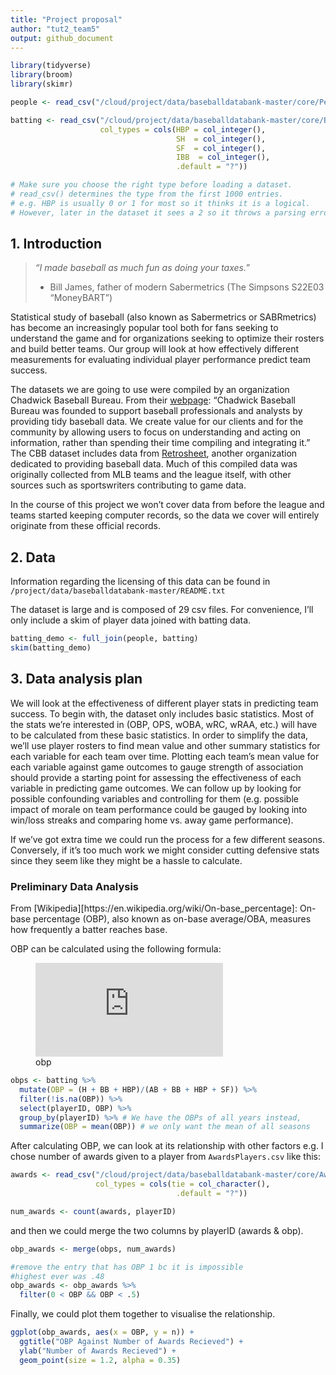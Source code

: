 ```yaml
---
title: "Project proposal"
author: "tut2_team5"
output: github_document
---
```


```r
library(tidyverse)
library(broom)
library(skimr)
```

```r
people <- read_csv("/cloud/project/data/baseballdatabank-master/core/People.csv")

batting <- read_csv("/cloud/project/data/baseballdatabank-master/core/Batting.csv",
                    col_types = cols(HBP = col_integer(), 
                                     SH  = col_integer(),
                                     SF  = col_integer(),
                                     IBB  = col_integer(),
                                     .default = "?"))

# Make sure you choose the right type before loading a dataset.
# read_csv() determines the type from the first 1000 entries.
# e.g. HBP is usually 0 or 1 for most so it thinks it is a logical.
# However, later in the dataset it sees a 2 so it throws a parsing error.
```

## 1. Introduction

> *"I made baseball as much fun as doing your taxes."*   
>
> - Bill James, father of modern Sabermetrics (The Simpsons S22E03 "MoneyBART")

Statistical study of baseball (also known as Sabermetrics or SABRmetrics) has become an increasingly popular tool both for fans seeking to understand the game and for organizations seeking to optimize their rosters and build better teams. Our group will look at how effectively different measurements for evaluating individual player performance predict team success.

The datasets we are going to use were compiled by an organization Chadwick Baseball Bureau. From their [webpage](http://chadwick-bureau.com/): "Chadwick Baseball Bureau was founded to support baseball professionals and analysts by providing tidy baseball data. We create value for our clients and for the community by allowing users to focus on understanding and acting on information, rather than spending their time compiling and integrating it." The CBB dataset includes data from [Retrosheet](http://retrosheet.org/), another organization dedicated to providing baseball data. Much of this compiled data was originally collected from MLB teams and the league itself, with other sources such as sportswriters contributing to game data. 

In the course of this project we won't cover data from before the league and teams started keeping computer records, so the data we cover will entirely originate from these official records.

## 2. Data

Information regarding the licensing of this data can be found in ```/project/data/baseballdatabank-master/README.txt```

The dataset is large and is composed of 29 csv files. For convenience, I'll only include a skim of player data joined with batting data. 

```r
batting_demo <- full_join(people, batting)
skim(batting_demo)
```


## 3. Data analysis plan

We will look at the effectiveness of different player stats in predicting team success. To begin with, the dataset only includes basic statistics. Most of the stats we're interested in (OBP, OPS, wOBA, wRC, wRAA, etc.) will have to be calculated from these basic statistics. In order to simplify the data, we'll use player rosters to find mean value and other summary statistics for each variable for each team over time. Plotting each team's mean value for each variable against game outcomes to gauge strength of association should provide a starting point for assessing the effectiveness of each variable in predicting game outcomes. We can follow up by looking for possible confounding variables and controlling for them (e.g. possible impact of morale on team performance could be gauged by looking into win/loss streaks and comparing home vs. away game performance).

If we've got extra time we could run the process for a few different seasons. Conversely, if it's too much work we might consider cutting defensive stats since they seem like they might be a hassle to calculate.

### Preliminary Data Analysis

From [Wikipedia][https://en.wikipedia.org/wiki/On-base_percentage]: On-base percentage (OBP), also known as on-base average/OBA, measures how frequently a batter reaches base.

OBP can be calculated using the following formula:

![obp](http://www.sciweavers.org/tex2img.php?eq=OBP%20%3D%20%5Cfrac%7BH%20%2B%20BB%20%2B%20HBP%7D%7BAB%20%2B%20BB%20%2B%20HBP%20%2B%20SF%7D&bc=White&fc=Black&im=png&fs=12&ff=arev&edit=0)

```r
obps <- batting %>%
  mutate(OBP = (H + BB + HBP)/(AB + BB + HBP + SF)) %>%
  filter(!is.na(OBP)) %>%
  select(playerID, OBP) %>%
  group_by(playerID) %>% # We have the OBPs of all years instead,
  summarize(OBP = mean(OBP)) # we only want the mean of all seasons
```

After calculating OBP, we can look at its relationship with other factors e.g. I chose number of awards given to a player from `AwardsPlayers.csv` like this:

```r
awards <- read_csv("/cloud/project/data/baseballdatabank-master/core/AwardsPlayers.csv",
                   col_types = cols(tie = col_character(), 
                                     .default = "?"))

num_awards <- count(awards, playerID)
```

and then we could merge the two columns by playerID (awards & obp).

```r
obp_awards <- merge(obps, num_awards)

#remove the entry that has OBP 1 bc it is impossible 
#highest ever was .48
obp_awards <- obp_awards %>%
  filter(0 < OBP && OBP < .5)
```

Finally, we could plot them together to visualise the relationship.

```r
ggplot(obp_awards, aes(x = OBP, y = n)) + 
  ggtitle("OBP Against Number of Awards Recieved") +
  ylab("Number of Awards Recieved") + 
  geom_point(size = 1.2, alpha = 0.35)
```